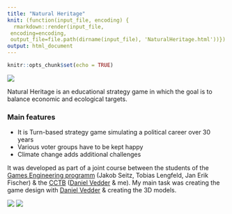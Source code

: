 ```yaml
---
title: "Natural Heritage"
knit: (function(input_file, encoding) {
  rmarkdown::render(input_file,
 encoding=encoding,
 output_file=file.path(dirname(input_file), 'NaturalHeritage.html'))})
output: html_document
---
```


```r
knitr::opts_chunk$set(echo = TRUE)
```

![](./img/natural_heritage/splash.png)

Natural Heritage is an educational strategy game in which the goal is to balance economic and ecological targets.

### Main features
* It is Turn-based strategy game simulating a political career over 30 years
* Various voter groups have to be kept happy
* Climate change adds additional challenges

It was developed as part of a joint course between the students of the [Games Engineering programm](https://games.uni-wuerzburg.de/) (Jakob Seitz, Tobias Lengfeld, Jan Erik Fischer) & the [CCTB](https://www.biozentrum.uni-wuerzburg.de/cctb/cctb/) ([Daniel Vedder](https://github.com/veddox) & me).
My main task was creating the game design with [Daniel Vedder](https://github.com/veddox) & creating the 3D models.

![](./img/natural_heritage/overview.png)
![](./img/natural_heritage/150.png)
